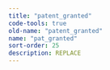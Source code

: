 ```yaml
---
title: "patent_granted"
code-tools: true
old-name: "patent_granted"
name: "pat_granted"
sort-order: 25
description: REPLACE
---
```

